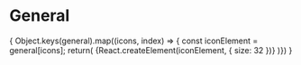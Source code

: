 
<Meta title="Iconography/General" />

# General
<JustaThemeProvider>
  <IconGallery>
    {
      Object.keys(general).map((icons, index) => {
        const iconElement = general[icons];
        return(
          <IconItem key={index} name={icons} title={icons}>
            {React.createElement(iconElement, { size: 32 })}
          </IconItem>
        )})
    }
  </IconGallery>
</JustaThemeProvider>

